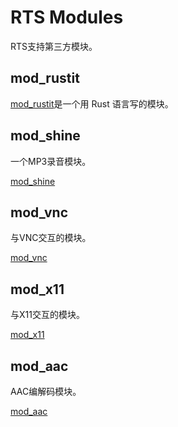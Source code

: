 # RTS Modules

RTS支持第三方模块。

## mod_rustit

[mod_rustit](https://github.com/rts-cn/mod_rustit)是一个用 Rust 语言写的模块。

## mod_shine

一个MP3录音模块。

[mod_shine](https://github.com/rts-cn/mod_shine)

## mod_vnc

与VNC交互的模块。

[mod_vnc](https://github.com/rts-cn/mod_vnc)

## mod_x11

与X11交互的模块。

[mod_x11](https://github.com/rts-cn/mod_x11)

## mod_aac

AAC编解码模块。

[mod_aac](https://github.com/rts-cn/mod_aac)
